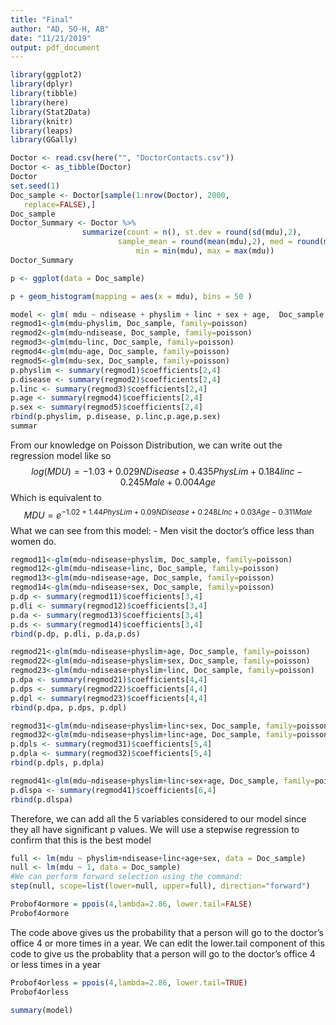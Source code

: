 ```yaml
---
title: "Final"
author: "AD, SO-H, AB"
date: "11/21/2019"
output: pdf_document
---
```



```r
library(ggplot2)
library(dplyr)
library(tibble)
library(here)
library(Stat2Data)
library(knitr)
library(leaps)
library(GGally)

Doctor <- read.csv(here("", "DoctorContacts.csv"))
Doctor <- as_tibble(Doctor)
Doctor
set.seed(1)
Doc_sample <- Doctor[sample(1:nrow(Doctor), 2000,
   replace=FALSE),]
Doc_sample
Doctor_Summary <- Doctor %>%
            	summarize(count = n(), st.dev = round(sd(mdu),2),
                      	sample_mean = round(mean(mdu),2), med = round(median(mdu), 2),
                        	min = min(mdu), max = max(mdu))
Doctor_Summary
```

\vspace{0.5cm}
```r
p <- ggplot(data = Doc_sample)

p + geom_histogram(mapping = aes(x = mdu), bins = 50 )

model <- glm( mdu ~ ndisease + physlim + linc + sex + age,  Doc_sample, family = poisson) 
regmod1<-glm(mdu~physlim, Doc_sample, family=poisson)
regmod2<-glm(mdu~ndisease, Doc_sample, family=poisson)
regmod3<-glm(mdu~linc, Doc_sample, family=poisson)
regmod4<-glm(mdu~age, Doc_sample, family=poisson)
regmod5<-glm(mdu~sex, Doc_sample, family=poisson)
p.physlim <- summary(regmod1)$coefficients[2,4]
p.disease <- summary(regmod2)$coefficients[2,4]
p.linc <- summary(regmod3)$coefficients[2,4]
p.age <- summary(regmod4)$coefficients[2,4]
p.sex <- summary(regmod5)$coefficients[2,4]
rbind(p.physlim, p.disease, p.linc,p.age,p.sex)
summar
```
From our knowledge on Poisson Distribution, we can write out the regression model like so
$$log(MDU) = -1.03+0.029NDisease + 0.435PhysLim + 0.184linc-0.245Male+0.004Age$$
Which is equivalent to 
$$MDU = e^{-1.02+1.44PhysLim + 0.09NDisease + 0.248LInc + 0.03Age - 0.311Male}$$
What we can see from this model:
- Men visit the doctor's office less than women do.

```r
regmod11<-glm(mdu~ndisease+physlim, Doc_sample, family=poisson)
regmod12<-glm(mdu~ndisease+linc, Doc_sample, family=poisson)
regmod13<-glm(mdu~ndisease+age, Doc_sample, family=poisson)
regmod14<-glm(mdu~ndisease+sex, Doc_sample, family=poisson)
p.dp <- summary(regmod11)$coefficients[3,4]
p.dli <- summary(regmod12)$coefficients[3,4]
p.da <- summary(regmod13)$coefficients[3,4]
p.ds <- summary(regmod14)$coefficients[3,4]
rbind(p.dp, p.dli, p.da,p.ds)
```

```r
regmod21<-glm(mdu~ndisease+physlim+age, Doc_sample, family=poisson)
regmod22<-glm(mdu~ndisease+physlim+sex, Doc_sample, family=poisson)
regmod23<-glm(mdu~ndisease+physlim+linc, Doc_sample, family=poisson)
p.dpa <- summary(regmod21)$coefficients[4,4]
p.dps <- summary(regmod22)$coefficients[4,4]
p.dpl <- summary(regmod23)$coefficients[4,4]
rbind(p.dpa, p.dps, p.dpl)
```

```r
regmod31<-glm(mdu~ndisease+physlim+linc+sex, Doc_sample, family=poisson)
regmod32<-glm(mdu~ndisease+physlim+linc+age, Doc_sample, family=poisson)
p.dpls <- summary(regmod31)$coefficients[5,4]
p.dpla <- summary(regmod32)$coefficients[5,4]
rbind(p.dpls, p.dpla)
```

```r
regmod41<-glm(mdu~ndisease+physlim+linc+sex+age, Doc_sample, family=poisson)
p.dlspa <- summary(regmod41)$coefficients[6,4]
rbind(p.dlspa)
```
Therefore, we can add all the 5 variables considered to our model since they all have significant p values. We will use a stepwise regression to confirm that this is the best model
```r
full <- lm(mdu ~ physlim+ndisease+linc+age+sex, data = Doc_sample)
null <- lm(mdu ~ 1, data = Doc_sample)
#We can perform forward selection using the command:
step(null, scope=list(lower=null, upper=full), direction="forward")
```

```r
Probof4ormore = ppois(4,lambda=2.86, lower.tail=FALSE)
Probof4ormore
```
The code above gives us the probability that a person will go to the doctor's office 4 or more times in a year. We can edit the lower.tail component of this code to give us the probablity that a person will go to the doctor's office 4 or less times in a year
```r
Probof4orless = ppois(4,lambda=2.86, lower.tail=TRUE)
Probof4orless
```

```r
summary(model)
```


